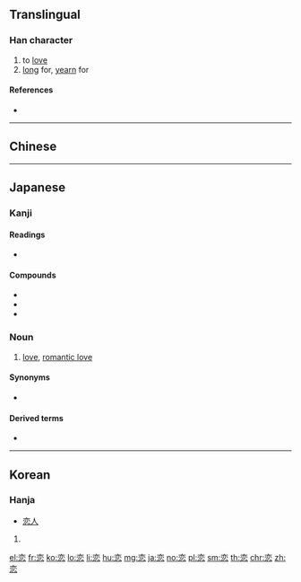 {{also|戀}}
==Translingual==

===Han character===
{{Han char|rn=61|rad=心|as=06|sn=10|four=00333|canj=YCP|ids=⿱亦心}}

# to [[love]]
# [[long]] for, [[yearn]] for

====References====
* {{Han ref|kx=0383.360|dkj=10537|dj=0714.120|hdz=42292.070|uh=604B|ud=24651}}

----

==Chinese==
{{zh-see|戀}}

----

==Japanese==

===Kanji===
{{ja-kanji|grade=c|rs=心06}}

====Readings====
* {{ja-readings|goon=[[れん]] (ren)|kanon=[[れん]] (ren)|kun=[[こい]] (koi) > [[こひ]] (kohi), [[こいしい]] ([[恋しい]], koishii) > [[こひしい]] (kohishii), [[こう]] ([[恋う]], kou > [[こふ]] (kofu)<!--not "kō"-->)}}

====Compounds====
* {{ja-r|恋愛|れんあい}}
* {{ja-r|恋慕|れんぼ}}
* {{ja-r|恋人|こいびと}}

===Noun===
{{ja-noun|こい}}

# [[love]], [[romantic love]]

====Synonyms====
* {{ja-r|愛|あい}}

====Derived terms====
* {{ja-r|恋する|こいする}}

----

==Korean==

===Hanja===
{{ko-hanja|hangeul=[[련]], [[연]]|eumhun=|rv=ryeon, yeon|mr=ryŏn, yŏn|y=lyen, yen}}
* [[恋人]]

# {{defn|lang=ko|sort=心06}}

[[el:恋]]
[[fr:恋]]
[[ko:恋]]
[[lo:恋]]
[[li:恋]]
[[hu:恋]]
[[mg:恋]]
[[ja:恋]]
[[no:恋]]
[[pl:恋]]
[[sm:恋]]
[[th:恋]]
[[chr:恋]]
[[zh:恋]]